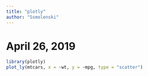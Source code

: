 ```yaml
---
title: "plotly"
author: "Ssmolenski"
---
```


# April 26, 2019

```r
library(plotly)
plot_ly(mtcars, x = ~wt, y = ~mpg, type = "scatter")
```